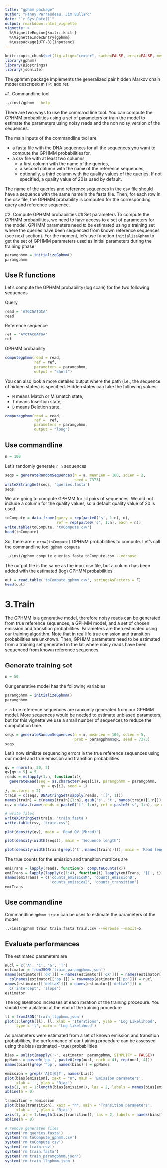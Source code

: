 ```yaml
---
title: "gphmm package"
author: "Fanny Perraudeau, Jim Bullard"
date: "`r Sys.Date()`"
output: rmarkdown::html_vignette
vignette: >
  %\VignetteEngine{knitr::knitr}
  %\VignetteIndexEntry{gphmm}
  %\usepackage[UTF-8]{inputenc}
---
```


```r
knitr::opts_chunk$set(fig.align="center", cache=FALSE, error=FALSE, message=FALSE, warning=FALSE)
library(gphmm)
library(Biostrings)
library(jsonlite)
```

The gphmm package implements the generalized pair hidden Markov chain model described in FP: add ref.

#1. Commandline tool

```bash
../inst/gphmm --help
```

There are two ways to use the command line tool. You can compute the GPHMM probabilities using a set of parameters or train the model to estimate the parameters using noisy reads and the non noisy version of the sequences.


The main inputs of the commandline tool are  

* a fasta file with the DNA sequences for all the sequences you want to compute the GPHMM probabilities for,  
* a csv file with at least two columns
    - a first column with the name of the queries,  
    - a second column with the name of the reference sequences,
    - optionally, a third column with the quality values of the queries. If not specified, a quality value of 20 is used by default.  
  
The name of the queries and reference sequences in the csv file should have a sequence with the same name in the fasta file. Then, for each row in the csv file, the GPHMM probability is computed for the corresponding query and reference sequence.

#2. Compute GPHMM probabilities
## Set parameters
To compute the GPHMM probabilities, we need to have access to a set of parameters for the model. GPHMM parameters need to be estimated using a training set where the queries have been sequenced from known reference sequences (see next section). For the moment, let's use function `initializeGphmm` to get the set of GPHMM parameters used as initial parameters during the training phase
```r
paramgphmm = initializeGphmm()
paramgphmm
```

## Use R functions
Let's compute the GPHMM probability (log scale) for the two following sequences   

Query  
```r
read = 'ATGCGATGCA'
read
```

Reference sequence
```r
ref = 'ATGTACGATGA'
ref
```

GPHMM probability
```r
computegphmm(read = read,
             ref = ref,
             parameters = paramgphmm,
             output = "short")
```

You can also look a more detailed output where the path (i.e., the sequence of hidden states) is specified. Hidden states can take the following values:  

- `M` means Match or Mismatch state,
- `I` means Insertion state,
- `D` means Deletion state.

```r
computegphmm(read = read,
             ref =  ref,
             parameters = paramgphmm,
             output = "long")
```


## Use commandline
```r
n = 100
```

Let's randomly generate `r n` sequences
```r
seqs = generateRandomSequences(n = n, meanLen = 100, sdLen = 2,
                               seed = 7373)
writeXStringSet(seqs, 'queries.fasta')
seqs
```

We are going to compute GPHMM for all pairs of sequences. We did not include a column for the quality values, so a default quality value of 20 is used.
```r
toCompute = data.frame(query = rep(paste0('s', 1:n), n),
                       ref = rep(paste0('s', 1:n), each = n))
write.table(toCompute, 'toCompute.csv')
head(toCompute)
```

So, there are `r nrow(toCompute)` GPHMM probabilities to compute. Let's call the commandline tool `gphmm compute`
```bash
../inst/gphmm compute queries.fasta toCompute.csv --verbose
```

The output file is the same as the input csv file, but a column has been added with the estimated (log) GPHMM probabilities 
```r
out = read.table('toCompute_gphmm.csv', stringsAsFactors = F)
head(out)
```


# 3.Train

The GPHMM is a generative model, therefore noisy reads can be generated from true reference sequences, a GPHMM model, and a set of chosen emission and transition probabilities. Parameters are then estimated using our training algorithm. Note that in real life true emission and transition probabilities are unknown. Then, GPHMM parameters need to be estimated from a training set generated in the lab where noisy reads have been sequenced from known reference sequences.

## Generate training set
```r
n = 50
```

Our generative model has the following variables
```r
paramgphmm = initializeGphmm()
paramgphmm
```

`r n` true reference sequences are randomly generated from our GPHMM model. More sequences would be needed to estimate unbiased parameters, but for this vignette we use a small number of sequences to reduce the computation time.
```r
seqs = generateRandomSequences(n = n, meanLen = 100, sdLen = 5,
                               prob = paramgphmm$qR, seed = 7373)
seqs
```

Let's now similate sequencing errors in the true reference sequences using our model and true emission and transition probabilities
```r
qv = rnorm(n, 20, 5)
qv[qv < 5] = 5
reads = mclapply(1:n, function(i){
  generateRead(seq = as.character(seqs[i]), paramgphmm = paramgphmm,
                qv = qv[i], seed = i)
}, mc.cores = 2)
train = c(seqs, DNAStringSet(sapply(reads, '[[', 1)))
names(train) = c(names(train)[1:n], gsub('s', 't', names(train)[1:n]))
csv = data.frame(reads = paste0('t', 1:n), ref = paste0('s', 1:n), qv = qv)

# write files
writeXStringSet(train, 'train.fasta')
write.table(csv, 'train.csv')
```


```r
plot(density(qv), main = 'Read QV (Phred)')
```

```r
plot(density(width(seqs)), main = 'Sequence length')
```

```r
plot(density(width(train[grepl('t', names(train))])), main = 'Read length')
```

The true counts for the emission and transition matrices are
```r
emiTrans = lapply(reads, function(x) computeCounts(x)) 
emiTrans = lapply(lapply(c(1:4), function(i) lapply(emiTrans, '[[', i)), function(x) Reduce('+', x))
names(emiTrans) = c('counts_emissionM', 'counts_emissionD',
                    'counts_emissionI', 'counts_transition')
emiTrans
```

## Use commandline

Commandline `gphmm train` can be used to estimate the parameters of the model

```bash
../inst/gphmm train train.fasta train.csv --verbose --maxit=5
```

## Evaluate performances

The estimated parameters are
```r
nucl = c('A', 'C', 'G', 'T')
estimator = fromJSON('train_paramgphmm.json')
names(estimator[['qR']]) = names(estimator[['qX']]) = names(estimator[['qY']]) = 
  colnames(estimator[['pp']]) = rownames(estimator[['pp']]) = nucl
names(estimator[['deltaX']]) = names(estimator[['deltaY']]) = 
  c('intercept', 'slope')
estimator
```

The log likelihood increases at each iteration of the training procedure. You should see a plateau at the end of the training procedure
```r
ll = fromJSON('train_llgphmm.json')
plot(1:length(ll), ll, xlab = 'Iterations', ylab = 'Log Likelihood',
     type = 'l', main = 'Log likelihood')
```

As parameters were estimated from a set of known emission and transition probabilities, the performance of our training procedure can be assessed using the bias (estimated - true) probabilities
```r
bias = unlist(mapply('-', estimator, paramgphmm, SIMPLIFY = FALSE))
ppNames = paste0('pp.', paste0(rep(nucl, each = 4), rep(nucl, 4)))
names(bias)[grep('^pp', names(bias))] = ppNames
```

```r
emission = grepl('A|C|G|T', names(bias))
plot(bias[emission], xaxt = "n", main = 'Emission parameters',
     xlab = '', ylab = 'Bias')
axis(1, at = 1:length(bias[emission]), las = 2, labels = names(bias[emission]))
abline(h = 0)
```

```r
transition = !emission
plot(bias[transition], xaxt = "n", main = 'Transition parameters',
     xlab = '', ylab = 'Bias')
axis(1, at = 1:length(bias[transition]), las = 2, labels = names(bias[transition]))
abline(h = 0)
```


```r
# remove generated files
system('rm queries.fasta')
system('rm toCompute_gphmm.csv')
system('rm toCompute.csv')
system('rm train.csv')
system('rm train.fasta')
system('rm train_paramgphmm.json')
system('rm train_llgphmm.json')
```
